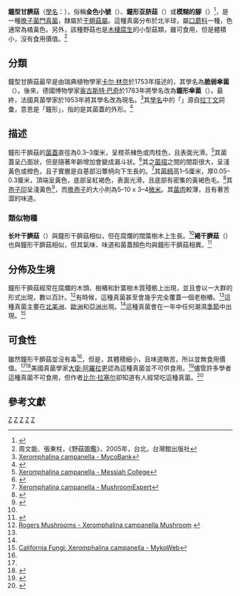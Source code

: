 {{Speciesbox
| taxon = Xeromphalina campanella
| image =Glöckchen Nabeling Xeromphalina campanella.jpg
| binomial_authority = ([[奥古斯特·巴奇|Batsch]]) [[勒內·邁爾|Maire]]
| synonyms =
''Omphalina campanella'' Fr.
}}
{{mycomorphbox 
| name=鐘形干臍菇
| whichGills=decurrent 
| capShape=convex 
| capShape2=funnel
| hymeniumType=gills
| stipeCharacter=bare
| sporePrintColor=buff
| howEdible=edible
}}

'''鐘型甘臍菇'''（[[學名|學名]]：{{lang|la|'''''Xeromphalina campanella'''''}}），俗稱'''金色小號'''（{{lang|en|golden trumpet}}）、'''鐘形亚脐菇'''（{{lang|en|bell Omphalina}}）或'''模糊的腳'''（{{lang|en|fuzzy-foot}}）<ref>{{cite book | last = G. Cassidy | first = Frediric | authorlink = | coauthors = | title = Dictionary of American Regional English: D - H, Volume 2 | publisher = Harvard University Press | year = 1991 | location = | pages = | url = http://books.google.com/books?id=vAr2T4Bh7nkC&pg=PA610&dq=Xeromphalina+campanella&lr=&ei=YZRXS5KsM5nGNaOLwPsM&cd=13#v=onepage&q=Xeromphalina%20campanella&f=false | doi = | id = | isbn = 978-0-674-20511-6 }}</ref>，是一種[[擔子菌門|擔子菌門]][[真菌|真菌]]，隸屬於[[干臍菇屬|干臍菇屬]]。這種真菌分布於北半球，屬[[口蘑科|口蘑科]]一種，色通常為橘黃色。另外，該種野菇也是[[木棲腐生|木棲腐生]]的小型菇類，雖可食用，但是體積小，沒有食用價值。<ref>周文能、張東柱，《野菇圖鑑》，2005年，台北，台灣館出版社</ref>

==分類==
鐘型甘臍菇最早是由瑞典植物學家[[卡尔·林奈|卡尔·林奈]]於1753年描述的，其學名為'''脆弱傘菌'''（{{lang|la|''Agaricus fragilis''}}）。後來，德國博物學家[[奥古斯特·巴奇|奥古斯特·巴奇]]於1783年將學名改為'''鐘形傘菌'''（{{lang|la|''Agaricus campanella''}}）。最終，法國真菌學家{{link-en|勒內·邁爾|René Maire}}於1953年將其學名改為現名。<ref>[http://www.mycobank.org/Biolomics.aspx?Table=Mycobank&MycoBankNr_=259499 Xeromphalina campanella - MycoBank]</ref>其[[植物學名命名法|學名]]中的「''{{lang|la|campanella}}''」源自[[拉丁文|拉丁文]]詞彙，意思是「鐘形」，指的是其菌蓋的外形。<ref name="Central">{{cite book | last = C. Roody | first = William | authorlink = | coauthors = | title = Mushrooms of West Virginia and the Central Appalachians | publisher = University Press of Kentucky | year = 2003 | location = | pages = 124 | url = http://books.google.com/books?id=5HGMPEiy4ykC&pg=PA124&dq=Xeromphalina+campanella&lr=&ei=ajpXS8-vKZSUNcuZvJwM&cd=12#v=onepage&q=Xeromphalina%20campanella&f=false | doi = | id = | isbn = 978-0-8131-9039-6 }}</ref>

==描述==
鐘形干臍菇的[[菌蓋|菌蓋]]直徑為0.3–3厘米，呈橙茶赭色或肉桂色，且表面光滑。<ref>[http://www.messiah.edu/oakes/fungi_on_wood/gilled%20fungi/species%20pages/Xeromphalina%20campanella.htm Xeromphalina campanella - Messiah College]</ref>其菌蓋呈凸面狀，但是隨著年齡增加會變成漏斗狀。<ref name="Texas">{{cite book | last = Metzler | first = Susan and Van | authorlink = | coauthors = | title = Texas mushrooms: a field guide | publisher = University of Texas Press | year = 1992 | location = | pages = 150 | url = http://books.google.com/books?id=HRtfvVigMmsC&pg=PA150&dq=Xeromphalina+campanella&lr=&ei=ajpXS8-vKZSUNcuZvJwM&cd=16#v=onepage&q=Xeromphalina%20campanella&f=false | doi = | id = | isbn = 978-0-292-75125-5 }}</ref>其之[[菌褶|菌褶]]之間的間距很大，呈淺黃色或橙色，且子實層是自基部沿蕈柄向下生長的。<ref>[http://www.mushroomexpert.com/xeromphalina_campanella.html Xeromphalina campanella - MushroomExpert]</ref>其[[菌柄|菌柄]]高1–5厘米，厚0.05–0.3厘米，頂端呈黃色，底部呈紅褐色，表面光滑，且底部有密集的黃褐色毛。<ref name="North America">{{cite book | last = Authors | first = Multiple | authorlink = | coauthors = | title = A Field Guide to Mushrooms: North America | publisher = Houghton Mifflin Harcourt | year = 1998 | location = | pages = 196 | url = http://books.google.com/books?id=kSdA3V7Z9WcC&pg=PA195&dq=Xeromphalina+campanella&ei=wjVXS6eFKp3GNb2mzPIM&cd=1#v=onepage&q=Xeromphalina%20campanella&f=false | doi = | id = | isbn = 978-0-395-91090-0 }}</ref>其[[孢子印|孢子印]]呈淺黃色<ref>{{cite book | last = Authors | first = Multiple | authorlink = | coauthors = | title = Mushrooms of northeastern North America | publisher = Syracuse University Press | year = 1997 | location = | pages = 270 | url = http://books.google.com/books?id=T2uU12XcRD4C&pg=PA270&dq=Xeromphalina+campanella&ei=wjVXS6eFKp3GNb2mzPIM&cd=8#v=onepage&q=Xeromphalina%20campanella&f=false | doi = | id = | isbn = 978-0-8156-0388-7 }}</ref>，而[[擔孢子|擔孢子]]的大小則為5–10 x 3–4[[微米|微米]]。其[[菌肉|菌肉]]較薄，且有著苦澀的味道。

===類似物種===
'''长叶干臍菇'''（{{lang|la|''Xeromphalina kauffmanii''}}）與鐘形干臍菇相似，但在腐爛的闊葉樹木上生長。<ref name="Central"/>'''褐干臍菇'''（{{lang|la|''Xeromphalina brunneola''}}）也與鐘形干臍菇相似，但其氣味、味道和菌蓋顏色均與鐘形干臍菇相異。<ref>{{cite book | last = Bessette | first = Alan | authorlink = | coauthors = | title = Mushrooms of North America in color | publisher = Syracuse University Press | year = 1995 | location = | pages = 93 | url = http://books.google.com/books?id=NTYmbtrry3cC&pg=PA93&dq=Xeromphalina+campanella&lr=&ei=xJFXS8yoJoy4NvWN9e8M&cd=2#v=onepage&q=Xeromphalina%20campanella&f=false | doi = | id = | isbn = 978-0-8156-0323-8 }}</ref>

==分佈及生境==
鐘形干臍菇經常在腐爛的木頭、樹樁和針葉樹木質殘骸上出現，並且會以一大群的形式出現，數以百計。<ref>[http://www.rogersmushrooms.com/gallery/DisplayBlock~bid~6917.asp Rogers Mushrooms - Xeromphalina campanella Mushroom] {{webarchive|url=https://web.archive.org/web/20131203014813/http://www.rogersmushrooms.com/gallery/DisplayBlock~bid~6917.asp |date=2013-12-03 }}</ref>有時候，這種真菌甚至會幾乎完全覆蓋一個老樹樁。<ref name="Central"/>這種真菌主要在[[北美洲|北美洲]]、[[歐洲|歐洲]]和[[亞洲|亞洲]]出現。<ref name="North America"/>這種真菌會在一年中任何潮濕[[季節|季節]]中出現。<ref>[http://www.mykoweb.com/CAF/species/Xeromphalina_campanella.html California Fungi: Xeromphalina campanella - MykoWeb]</ref>

==可食性==
雖然鐘形干臍菇並沒有毒<ref name="Central"/>，但是，其體積細小，且味道略苦，所以並無食用價值。<ref name="Texas"/><ref>{{cite book | last = K. Miller | first = Orson | authorlink = | coauthors = Miller, Hope | title = North American mushrooms: a field guide to edible and inedible fungi | publisher = Globe Pequot | year = 2006 | location = | pages = 192 | url = http://books.google.com/books?id=zjvXkLpqsEgC&pg=PA343&dq=Clavariadelphus+truncatus&lr=&ei=pYhSS-u_Gpv2MfH42OwM&cd=12#v=onepage&q=Clavariadelphus%20truncatus&f=false | doi = | id = | isbn = 978-0-7627-3109-1 }}</ref>美國真菌學家[[大衛·阿羅拉|大衛·阿羅拉]]更認為這種真菌並不可供食用。<ref>{{cite book | last = Arora | first = David | authorlink = | coauthors = | title = Mushrooms demystified: a comprehensive guide to the fleshy fungi | publisher = Ten Speed Press | year = 1986 | location = | pages = 634 | url = http://books.google.com/books?id=86tM01VsFG0C&pg=RA1-PA634&dq=Clavariadelphus+truncatus&lr=&ei=AJJSS8f8LYeUNdmvtIsN&cd=11#v=onepage&q=Clavariadelphus%20truncatus&f=false | doi = | id = | isbn = 978-0-89815-169-5 }}</ref>儘管許多學者這種真菌不可食用，但作者[[比尔·拉塞尔|比尔·拉塞尔]]卻知道有人經常吃這種真菌。<ref>{{cite book | last = Russel | first = Bill | authorlink = | coauthors = | title = Field guide to wild mushrooms of Pennsylvania and the Mid-Atlantic | publisher = Penn State Press | year = 2006 | location = | pages = 203 | url = http://books.google.com/books?id=vLgjr5p0XFkC&pg=PT214&dq=Xeromphalina+campanella&lr=&ei=YZRXS5KsM5nGNaOLwPsM&cd=19#v=onepage&q=Xeromphalina%20campanella&f=false | doi = | id = | isbn = 978-0-271-02891-0 }}</ref>

==參考文獻==
{{Reflist}}
{{Taxonbar|from=Q3270252}}

[[Category:干脐菇属|Z]]
[[Category:食用菌|Z]]
[[Category:北美洲真菌|Z]]
[[Category:歐洲真菌|Z]]
[[Category:亞洲真菌|Z]]